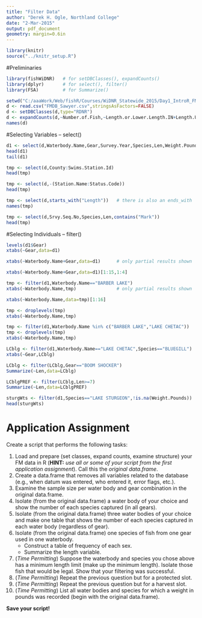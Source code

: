 ```yaml
---
title: "Filter Data"
author: "Derek H. Ogle, Northland College"
date: "2-Mar-2015"
output: pdf_document
geometry: margin=0.6in
---
```


```r
library(knitr)
source("../knitr_setup.R")
```

#Preliminaries
```r
library(fishWiDNR)   # for setDBClasses(), expandCounts()
library(dplyr)       # for select(), filter()
library(FSA)         # for Summarize()
```

```r
setwd("C:/aaaWork/Web/fishR/Courses/WiDNR_Statewide_2015/Day1_IntroR_FMData")
d <- read.csv("FMDB_Sawyer.csv",stringsAsFactors=FALSE)
d <- setDBClasses(d,type="RDNR")
d <- expandCounts(d,~Number.of.Fish,~Length.or.Lower.Length.IN+Length.Upper.IN,new.name="Len")
names(d)
```

\newpage

#Selecting Variables -- select()
```r
d1 <- select(d,Waterbody.Name,Gear,Survey.Year,Species,Len,Weight.Pounds,Gender,Mark.Given)
head(d1)
tail(d1)
```

```r
tmp <- select(d,County:Swims.Station.Id)
head(tmp)
```

```r
tmp <- select(d,-(Station.Name:Status.Code))
head(tmp)
```

```r
tmp <- select(d,starts_with("Length"))   # there is also an ends_with
names(tmp)
```

```r
tmp <- select(d,Srvy.Seq.No,Species,Len,contains("Mark"))
head(tmp)
```


\newpage

#Selecting Individuals -- filter()

```r
levels(d1$Gear)
xtabs(~Gear,data=d1)
```

```r
xtabs(~Waterbody.Name+Gear,data=d1)      # only partial results shown
```
```r
xtabs(~Waterbody.Name+Gear,data=d1)[1:15,1:4]
```

```r
tmp <- filter(d1,Waterbody.Name=="BARBER LAKE")
xtabs(~Waterbody.Name,tmp)               # only partial results shown
```

```r
xtabs(~Waterbody.Name,data=tmp)[1:16]
```

```r
tmp <- droplevels(tmp)
xtabs(~Waterbody.Name,tmp)
```

```r
tmp <- filter(d1,Waterbody.Name %in% c("BARBER LAKE","LAKE CHETAC"))
tmp <- droplevels(tmp)
xtabs(~Waterbody.Name,tmp)
```

```r
LCblg <- filter(d1,Waterbody.Name=="LAKE CHETAC",Species=="BLUEGILL")
xtabs(~Gear,LCblg)
```

```r
LCblg <- filter(LCblg,Gear=="BOOM SHOCKER")
Summarize(~Len,data=LCblg)
```

```r
LCblgPREF <- filter(LCblg,Len>=7)
Summarize(~Len,data=LCblgPREF)
```

```r
sturgWts <- filter(d1,Species=="LAKE STURGEON",!is.na(Weight.Pounds))
head(sturgWts)
```

\vspace{48pt}

# Application Assignment

Create a script that performs the following tasks:

1. Load and prepare (set classes, expand counts, examine structure) your FM data in R (**HINT:** *use all or some of your script from the first application assignment*).  Call this the *original data.frame*.
1. Create a data.frame that removes all variables related to the database (e.g., when datum was entered, who entered it, error flags, etc.).
1. Examine the sample size per water body and gear combination in the original data.frame.
1. Isolate (from the original data.frame) a water body of your choice and show the number of each species captured (in all gears).
1. Isolate (from the original data.frame) three water bodies of your choice and make one table that shows the number of each species captured in each water body (regardless of gear).
1. Isolate (from the original data.frame) one species of fish from one gear used in one waterbody.
    * Construct a table of frequency of each sex.
    * Summarize the length variable.
1. (*Time Permitting*) Suppose the waterbody and species you chose above has a minimum length limit (make up the minimum length).  Isolate those fish that would be legal.  Show that your filtering was successful.
1. (*Time Permitting*) Repeat the previous question but for a protected slot.
1. (*Time Permitting*) Repeat the previous question but for a harvest slot.
1. (*Time Permitting*) List all water bodies and species for which a weight in pounds was recorded (begin with the original data.frame).

**Save your script!**
